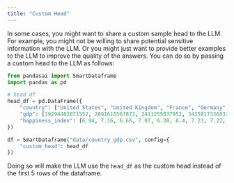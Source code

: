 ---
title: "Custom Head"
---

In some cases, you might want to share a custom sample head to the LLM. For example, you might not be willing to share potential sensitive information with the LLM. Or you might just want to provide better examples to the LLM to improve the quality of the answers. You can do so by passing a custom head to the LLM as follows:

```python
from pandasai import SmartDataframe
import pandas as pd

# head df
head_df = pd.DataFrame({
    "country": ["United States", "United Kingdom", "France", "Germany", "Italy", "Spain", "Canada", "Australia", "Japan", "China"],
    "gdp": [19294482071552, 2891615567872, 2411255037952, 3435817336832, 1745433788416, 1181205135360, 1607402389504, 1490967855104, 4380756541440, 14631844184064],
    "happiness_index": [6.94, 7.16, 6.66, 7.07, 6.38, 6.4, 7.23, 7.22, 5.87, 5.12]
})

df = SmartDataframe("data/country_gdp.csv", config={
    "custom_head": head_df
})
```

Doing so will make the LLM use the `head_df` as the custom head instead of the first 5 rows of the dataframe.
